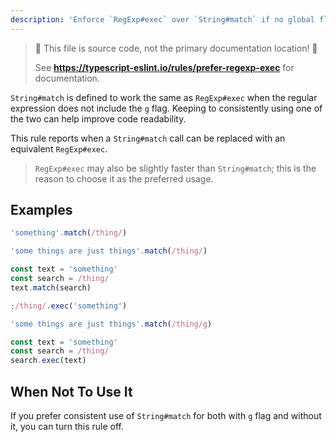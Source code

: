```yaml
---
description: 'Enforce `RegExp#exec` over `String#match` if no global flag is provided.'
---
```



> 🛑 This file is source code, not the primary documentation location! 🛑
>
> See **https://typescript-eslint.io/rules/prefer-regexp-exec** for documentation.

`String#match` is defined to work the same as `RegExp#exec` when the regular expression does not include the `g` flag.
Keeping to consistently using one of the two can help improve code readability.

This rule reports when a `String#match` call can be replaced with an equivalent `RegExp#exec`.

> `RegExp#exec` may also be slightly faster than `String#match`; this is the reason to choose it as the preferred usage.

## Examples

<Tabs>
<TabItem value="❌ Incorrect">

```ts
'something'.match(/thing/)

'some things are just things'.match(/thing/)

const text = 'something'
const search = /thing/
text.match(search)
```

</TabItem>
<TabItem value="✅ Correct">

```ts
;/thing/.exec('something')

'some things are just things'.match(/thing/g)

const text = 'something'
const search = /thing/
search.exec(text)
```

</TabItem>
</Tabs>

## When Not To Use It

If you prefer consistent use of `String#match` for both with `g` flag and without it, you can turn this rule off.
